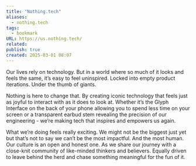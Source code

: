 ```yaml
---
title: "Nothing.tech"
aliases:
  - nothing.tech
tags:
  - bookmark
URL: https://us.nothing.tech/
related: 
publish: true
created: 2025-03-01 08:07
---
```




Our lives rely on technology. But in a world where so much of it looks and feels the same, it’s easy to feel uninspired. Locked into empty product iterations. Under the thumb of giants. 

Nothing is here to change that. By creating iconic technology that feels just as joyful to interact with as it does to look at. Whether it’s the Glyph Interface on the back of your phone allowing you to spend less time on your screen or a transparent earbud stem revealing the precision of our engineering - we’re making tech that inspires and empowers us again. 

What we’re doing feels really exciting. We might not be the biggest just yet but that’s not to say we can’t be the most impactful. And the most human. Our culture is an open and honest one. As we share our journey with a close-knit community of like-minded thinkers and believers. Equally driven to leave behind the herd and chase something meaningful for the fun of it.